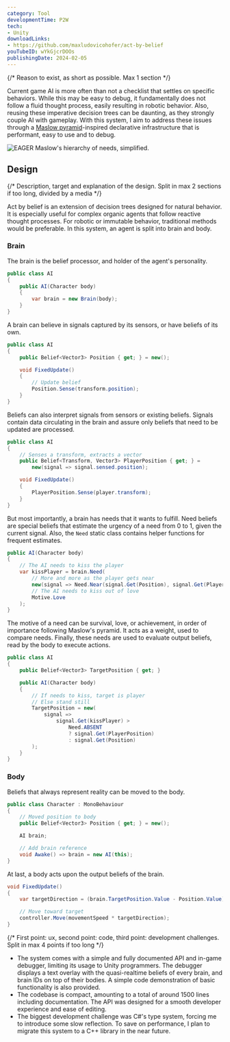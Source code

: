 ```yaml
---
category: Tool
developmentTime: P2W
tech:
- Unity
downloadLinks:
- https://github.com/maxludovicohofer/act-by-belief
youTubeID: wYkGjcrDOOs
publishingDate: 2024-02-05
---
```


{/* Reason to exist, as short as possible. Max 1 section */}

Current game AI is more often than not a checklist that settles on specific behaviors. While this may be easy to debug, it fundamentally does not follow a fluid thought process, easily resulting in robotic behavior. Also, reusing these imperative decision trees can be daunting, as they strongly couple AI with gameplay. With this system, I aim to address these issues through a [Maslow pyramid](https://en.wikipedia.org/wiki/Maslow%27s_hierarchy_of_needs)-inspired declarative infrastructure that is performant, easy to use and to debug.

![EAGER Maslow's hierarchy of needs, simplified.](./act-by-belief-maslow.svg)

## Design

{/* Description, target and explanation of the design. Split in max 2 sections if too long, divided by a media */}

Act by belief is an extension of decision trees designed for natural behavior. It is especially useful for complex organic agents that follow reactive thought processes. For robotic or immutable behavior, traditional methods would be preferable. In this system, an agent is split into brain and body.

### Brain

The brain is the belief processor, and holder of the agent's personality.

```csharp
public class AI
{
    public AI(Character body)
    {
        var brain = new Brain(body);
    }
}
```

A brain can believe in signals captured by its sensors, or have beliefs of its own.

```csharp
public class AI
{
    public Belief<Vector3> Position { get; } = new();

    void FixedUpdate()
    {
        // Update belief
        Position.Sense(transform.position);
    }
}
```

Beliefs can also interpret signals from sensors or existing beliefs. Signals contain data circulating in the brain and assure only beliefs that need to be updated are processed.

```csharp
public class AI
{
    // Senses a transform, extracts a vector
    public Belief<Transform, Vector3> PlayerPosition { get; } =
        new(signal => signal.sensed.position);

    void FixedUpdate()
    {
        PlayerPosition.Sense(player.transform);
    }
}
```

But most importantly, a brain has needs that it wants to fulfill. Need beliefs are special beliefs that estimate the urgency of a need from 0 to 1, given the current signal. Also, the `Need` static class contains helper functions for frequent estimates.

```csharp
public AI(Character body)
{
    // The AI needs to kiss the player
    var kissPlayer = brain.Need(
        // More and more as the player gets near
        new(signal => Need.Near(signal.Get(Position), signal.Get(PlayerPosition))),
        // The AI needs to kiss out of love
        Motive.Love
    );
}
```

The motive of a need can be survival, love, or achievement, in order of importance following Maslow's pyramid. It acts as a weight, used to compare needs. Finally, these needs are used to evaluate output beliefs, read by the body to execute actions.

```csharp
public class AI
{
    public Belief<Vector3> TargetPosition { get; }

    public AI(Character body)
    {
        // If needs to kiss, target is player
        // Else stand still
        TargetPosition = new(
            signal =>
                signal.Get(kissPlayer) >
                    Need.ABSENT
                    ? signal.Get(PlayerPosition)
                    : signal.Get(Position)
        );
    }
}
```

### Body

Beliefs that always represent reality can be moved to the body.

```csharp
public class Character : MonoBehaviour
{
    // Moved position to body
    public Belief<Vector3> Position { get; } = new();

    AI brain;

    // Add brain reference
    void Awake() => brain = new AI(this);
}
```

At last, a body acts upon the output beliefs of the brain.

```csharp
void FixedUpdate()
{
    var targetDirection = (brain.TargetPosition.Value - Position.Value).normalized;

    // Move toward target
    controller.Move(movementSpeed * targetDirection);
}
```

{/* First point: ux, second point: code, third point: development challenges. Split in max 4 points if too long */}

* The system comes with a simple and fully documented API and in-game debugger, limiting its usage to Unity programmers. The debugger displays a text overlay with the quasi-realtime beliefs of every brain, and brain IDs on top of their bodies. A simple code demonstration of basic functionality is also provided.
* The codebase is compact, amounting to a total of around 1500 lines including documentation. The API was designed for a smooth developer experience and ease of editing.
* The biggest development challenge was C#'s type system, forcing me to introduce some slow reflection. To save on performance, I plan to migrate this system to a C++ library in the near future.
